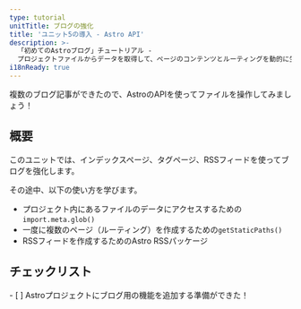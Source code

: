 ```yaml
---
type: tutorial
unitTitle: ブログの強化
title: 'ユニット5の導入 - Astro API'
description: >-
  「初めてのAstroブログ」チュートリアル -
  プロジェクトファイルからデータを取得して、ページのコンテンツとルーティングを動的に生成する
i18nReady: true
---
```





複数のブログ記事ができたので、AstroのAPIを使ってファイルを操作してみましょう！

## 概要

このユニットでは、インデックスページ、タグページ、RSSフィードを使ってブログを強化します。

その途中、以下の使い方を学びます。
- プロジェクト内にあるファイルのデータにアクセスするための`import.meta.glob()`
- 一度に複数のページ（ルーティング）を作成するための`getStaticPaths()`
- RSSフィードを作成するためのAstro RSSパッケージ



<Box icon="check-list">

## チェックリスト

<Checklist>
- [ ] Astroプロジェクトにブログ用の機能を追加する準備ができた！
</Checklist>
</Box>
